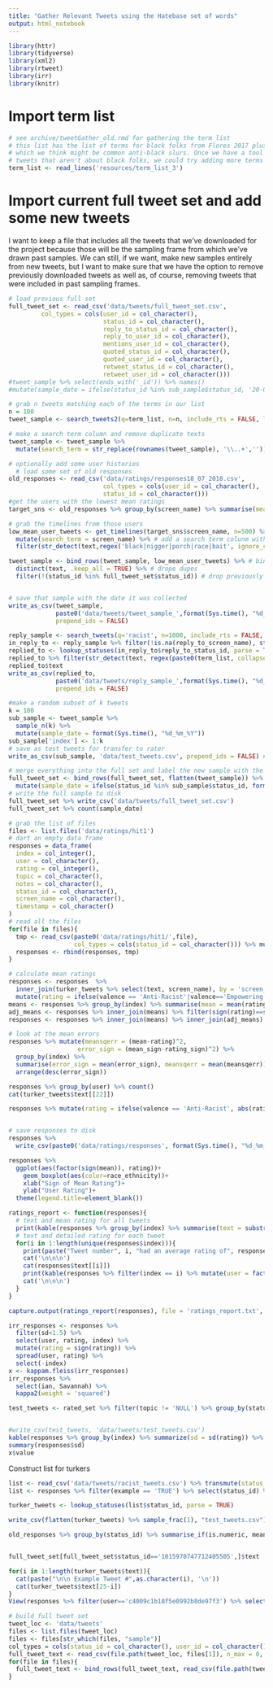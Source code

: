 ```yaml
---
title: "Gather Relevant Tweets using the Hatebase set of words"
output: html_notebook
---
```


```r
library(httr)
library(tidyverse)
library(xml2)
library(rtweet)
library(irr)
library(knitr)
```


# Import term list
```r
# see archive/tweetGather_old.rmd for gathering the term list
# this list has the list of terms for black folks from Flores 2017 plus some extra terms 
# which we think might be common anti-black slurs. Once we have a tool for separating out 
# tweets that aren't about black folks, we could try adding more terms
term_list <- read_lines('resources/term_list_3')
```

# Import current full tweet set and add some new tweets
I want to keep a file that includes all the tweets that we've downloaded for the project because those will be the sampling frame from which we've drawn past samples. We can still, if we want, make new samples entirely from new tweets, but I want to make sure that we have the option to remove previously downloaded tweets as well as, of course, removing tweets that were included in past sampling frames.
```r
# load previous full set
full_tweet_set <- read_csv('data/tweets/full_tweet_set.csv', 
         col_types = cols(user_id = col_character(),
                          status_id = col_character(),
                          reply_to_status_id = col_character(),
                          reply_to_user_id = col_character(),
                          mentions_user_id = col_character(),
                          quoted_status_id = col_character(),
                          quoted_user_id = col_character(),
                          retweet_status_id = col_character(),
                          retweet_user_id = col_character()))
#tweet_sample %>% select(ends_with('_id')) %>% names()
#mutate(sample_date = ifelse(status_id %in% sub_sample$status_id, '20-07-2018',sample_date)) %>% write_csv('data/tweets/full_tweet_set.csv')
```


```r
# grab n tweets matching each of the terms in our list
n = 100
tweet_sample <- search_tweets2(q=term_list, n=n, include_rts = FALSE, lang = "en")

# make a search term column and remove duplicate texts
tweet_sample <- tweet_sample %>% 
  mutate(search_term = str_replace(rownames(tweet_sample), '\\..+',''))

# optionally add some user histories
  # load some set of old responses
old_responses <- read_csv('data/ratings/responses18_07_2018.csv', 
                          col_types = cols(user_id = col_character(),
                          status_id = col_character()))
#get the users with the lowest mean ratings
target_sns <- old_responses %>% group_by(screen_name) %>% summarise(mean = mean(mean)) %>% arrange(mean) %>% head(3)

# grab the timelines from those users
low_mean_user_tweets <- get_timelines(target_sns$screen_name, n=500) %>%
  mutate(search_term = screen_name) %>% # add a search term colunm with the screen_name
  filter(str_detect(text,regex('black|nigger|porch|race|bait', ignore_case = T)), is.na(`retweet_created_at`)) #filter to some relavent terms

tweet_sample <- bind_rows(tweet_sample, low_mean_user_tweets) %>% # bind with tweet sample
  distinct(text, .keep_all = TRUE) %>% # drope dupes
  filter(!(status_id %in% full_tweet_set$status_id)) # drop previously collected tweets


# save that sample with the date it was collected
write_as_csv(tweet_sample, 
             paste0('data/tweets/tweet_sample_',format(Sys.time(), "%d_%m_%Y"),'.csv'), 
             prepend_ids = FALSE)

```

```r
reply_sample <- search_tweets(q='racist', n=1000, include_rts = FALSE, lang = "en")
in_reply_to <- reply_sample %>% filter(!is.na(reply_to_screen_name), str_detect(text, 'racist'))
replied_to <- lookup_statuses(in_reply_to$reply_to_status_id, parse = TRUE, token = NULL)
replied_to %>% filter(str_detect(text, regex(paste0(term_list, collapse = '|'))))
replied_to$text
write_as_csv(replied_to, 
             paste0('data/tweets/reply_sample_',format(Sys.time(), "%d_%m_%Y"),'.csv'), 
             prepend_ids = FALSE)
```


```r
#make a random subset of k tweets
k = 100
sub_sample <- tweet_sample %>% 
  sample_n(k) %>% 
  mutate(sample_date = format(Sys.time(), "%d_%m_%Y"))
sub_sample['index'] <- 1:k
# save as test_tweets for transfer to rater
write_as_csv(sub_sample, 'data/test_tweets.csv', prepend_ids = FALSE) # save sample as csv

# merge everything into the full set and label the new sample with the date
full_tweet_set <- bind_rows(full_tweet_set, flatten(tweet_sample)) %>% 
  mutate(sample_date = ifelse(status_id %in% sub_sample$status_id, format(Sys.time(), "%d_%m_%Y"),sample_date))
# write the full sample to disk
full_tweet_set %>% write_csv('data/tweets/full_tweet_set.csv')
full_tweet_set %>% count(sample_date)
```


```r
# grab the list of files
files <- list.files('data/ratings/hit1')
# dart an empty data frame
responses = data_frame(
  index = col_integer(),
  user = col_character(),
  rating = col_integer(),
  topic = col_character(),
  notes = col_character(),
  status_id = col_character(),
  screen_name = col_character(),
  timestamp = col_character()
)
# read all the files
for(file in files){
  tmp <- read_csv(paste0('data/ratings/hit1/',file), 
                  col_types = cols(status_id = col_character())) %>% mutate(user = substr(file,28,52))
  responses <- rbind(responses, tmp)
}

# calculate mean ratings
responses <- responses  %>% 
  inner_join(turker_tweets %>% select(text, screen_name), by = 'screen_name') %>% 
  mutate(rating = ifelse(valence == 'Anti-Racist'|valence=='Empowering', abs(rating), rating), rating_sign = sign(rating))
means <- responses %>% group_by(index) %>% summarise(mean = mean(rating), sd = sd(rating), mean_sign = mean(rating_sign))
adj_means <- responses %>% inner_join(means) %>% filter(sign(rating)==sign(mean)) %>% group_by(index) %>% summarise(adj_mean = mean(rating))
responses <- responses %>% inner_join(means) %>% inner_join(adj_means)

# look at the mean errors
responses %>% mutate(meansqerr = (mean-rating)^2,
                   error_sign = (mean_sign-rating_sign)^2) %>% 
  group_by(index) %>% 
  summarise(error_sign = mean(error_sign), meansqerr = mean(meansqerr)) %>% 
  arrange(desc(error_sign))

responses %>% group_by(user) %>% count()
cat(turker_tweets$text[[22]])

responses %>% mutate(rating = ifelse(valence == 'Anti-Racist', abs(rating), rating)) %>% select(index,user, valence, rating_sign, mean) %>% filter(index==22)


# save responses to disk
responses %>%
  write_csv(paste0('data/ratings/responses', format(Sys.time(), "%d_%m_%Y"),'.csv'))
```

```r
responses %>% 
  ggplot(aes(factor(sign(mean)), rating))+
    geom_boxplot(aes(color=race_ethnicity))+
    xlab("Sign of Mean Rating")+
    ylab("User Rating")+
  theme(legend.title=element_blank())
```

```r
ratings_report <- function(responses){
  # text and mean rating for all tweets
  print(kable(responses %>% group_by(index) %>% summarise(text = substr(str_remove_all(first(text),'\\n'),1,50), mean = first(mean), adj_mean = round(first(adj_mean),1))))
  # text and detailed rating for each tweet
  for(i in 1:length(unique(responses$index))){
    print(paste("Tweet number", i, "had an average rating of", responses$mean[[i]], "and an adjusted average of",responses$adj_mean[[i]]))
    cat('\n\n\n')
    cat(responses$text[[i]])
    print(kable(responses %>% filter(index == i) %>% mutate(user = factor(user, labels = c(1:10))) %>% select(user:state, valence:topic)))
    cat('\n\n\n')
  }
}
```


```r

capture.output(ratings_report(responses), file = 'ratings_report.txt', type = 'output')
```


```r
irr_responses <- responses %>% 
  filter(sd<1.5) %>%
  select(user, rating, index) %>%
  mutate(rating = sign(rating)) %>%
  spread(user, rating) %>% 
  select(-index)
x <- kappam.fleiss(irr_responses)
irr_responses %>% 
  select(ian, Savannah) %>% 
  kappa2(weight = 'squared')

test_tweets <- rated_set %>% filter(topic != 'NULL') %>% group_by(status_id) %>% summarise(screen_name = first(screen_name), rating = mean(rating)) %>% inner_join(full_tweet_set, by = 'status_id')


#write_csv(test_tweets, 'data/tweets/test_tweets.csv')
kable(responses %>% group_by(index) %>% summarize(sd = sd(rating)) %>% arrange(desc(sd)))
summary(responses$sd)
x$value
```

Construct list for turkers
```r
list <- read_csv('data/tweets/racist_tweets.csv') %>% transmute(status_id = as.character(status_id))
list <- responses %>% filter(example == 'TRUE') %>% select(status_id) %>% bind_rows(list)

turker_tweets <- lookup_statuses(list$status_id, parse = TRUE)

write_csv(flatten(turker_tweets) %>% sample_frac(1), "test_tweets.csv")

old_responses %>% group_by(status_id) %>% summarise_if(is.numeric, mean) %>% arrange(rating) %>% filter(rating>-.67)


full_tweet_set[full_tweet_set$status_id=='1015970747712405505',]$text
```

```r
for(i in 1:length(turker_tweets$text)){
  cat(paste("\n\n Example Tweet #",as.character(i), '\n'))
  cat(turker_tweets$text[25-i])
}
View(responses %>% filter(user=='c4009c1b18f5e0992b8de97f3') %>% select(valence, rating, mean, text))
```

```r
# build full tweet set
tweet_loc <- 'data/tweets'
files <- list.files(tweet_loc)
files <- files[str_which(files, "sample")]
col_types = cols(status_id = col_character(), user_id = col_character(), created_at = col_datetime(), display_text_width = col_integer())
full_tweet_text <- read_csv(file.path(tweet_loc, files[1]), n_max = 0, guess_max = 100, col_types = col_types)
for(file in files){
  full_tweet_text <- bind_rows(full_tweet_text, read_csv(file.path(tweet_loc,file), col_types = col_types))
}
```

